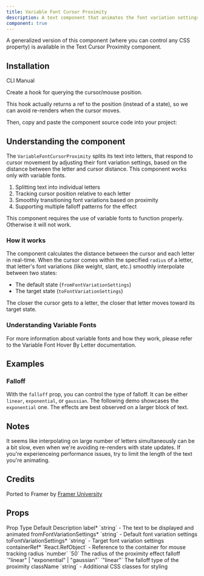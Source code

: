 ```yaml
---
title: Variable Font Cursor Proximity
description: A text component that animates the font variation settings of letters based on the cursor proximity. Works only with variable fonts.
component: true
---
```


<ComponentPreview name="variable-font-cursor-proximity-demo" framerLink="https://framer.university/resources/text-magnifier-component-for-framer" />

A generalized version of this component (where you can control any CSS property) is available in the <Link href="/docs/components/text/text-cursor-proximity">Text Cursor Proximity</Link> component.

## Installation 

<Tabs defaultValue="cli">

<TabsList>
  <TabsTrigger value="cli">CLI</TabsTrigger>
  <TabsTrigger value="manual">Manual</TabsTrigger>
</TabsList>
<TabsContent value="cli">

<InstallTabs command="shadcn@latest add &quot;https://fancycomponents.dev/r/variable-font-cursor-proximity.json&quot;" npx />

</TabsContent>

<TabsContent value="manual">

Create a hook for querying the cursor/mouse position.

<ComponentSource name="use-mouse-position-ref" />

This hook actually returns a ref to the position (instead of a state), so we can avoid re-renders when the cursor moves.

Then, copy and paste the component source code into your project:

<ComponentSource name="variable-font-cursor-proximity" />

</TabsContent>
</Tabs>

## Understanding the component

The `VariableFontCursorProximity` splits its text into letters, that respond to cursor movement by adjusting their font variation settings, based on the distance between the letter and cursor distance. This component works only with variable fonts.

1. Splitting text into individual letters
2. Tracking cursor position relative to each letter
3. Smoothly transitioning font variations based on proximity
4. Supporting multiple falloff patterns for the effect

This component requires the use of variable fonts to function properly. Otherwise it will not work.

### How it works

The component calculates the distance between the cursor and each letter in real-time. When the cursor comes within the specified `radius` of a letter, that letter's font variations (like weight, slant, etc.) smoothly interpolate between two states:

- The default state (`fromFontVariationSettings`)
- The target state (`toFontVariationSettings`)

The closer the cursor gets to a letter, the closer that letter moves toward its target state.

### Understanding Variable Fonts

For more information about variable fonts and how they work, please refer to the <Link href="/docs/components/text/variable-font-hover-by-letter#understanding-variable-fonts">Variable Font Hover By Letter</Link> documentation.

## Examples

### Falloff

With the `falloff` prop, you can control the type of falloff. It can be either `linear`, `exponential`, or `gaussian`. The following demo showcases the `exponential` one. The effects are best observed on a larger block of text.

<ComponentPreview name="variable-font-cursor-proximity-falloff-demo" />

## Notes

It seems like interpolating on large number of letters simultaneously can be a bit slow, even when we're avoiding re-renders with state updates. If you're experienceing performance issues, try to limit the length of the text you're animating.

## Credits

Ported to Framer by [Framer University](https://framer.university/)

## Props

<Table>
  <TableHeader>
    <TableRow>
      <TableHead>Prop</TableHead>
      <TableHead>Type</TableHead>
      <TableHead>Default</TableHead>
      <TableHead>Description</TableHead>
    </TableRow>
  </TableHeader>
  <TableBody>
    <TableRow>
      <TableCell>label<span className="text-red-500">*</span></TableCell>
      <TableCell>`string`</TableCell>
      <TableCell>-</TableCell>
      <TableCell>The text to be displayed and animated</TableCell>
    </TableRow>
    <TableRow>
      <TableCell>fromFontVariationSettings<span className="text-red-500">*</span></TableCell>
      <TableCell>`string`</TableCell>
      <TableCell>-</TableCell>
      <TableCell>Default font variation settings</TableCell>
    </TableRow>
    <TableRow>
      <TableCell>toFontVariationSettings<span className="text-red-500">*</span></TableCell>
      <TableCell>`string`</TableCell>
      <TableCell>-</TableCell>
      <TableCell>Target font variation settings</TableCell>
    </TableRow>
    <TableRow>
      <TableCell>containerRef<span className="text-red-500">*</span></TableCell>
      <TableCell>`React.RefObject<HTMLElement>`</TableCell>
      <TableCell>-</TableCell>
      <TableCell>Reference to the container for mouse tracking</TableCell>
    </TableRow>
    <TableRow>
      <TableCell>radius</TableCell>
      <TableCell>`number`</TableCell>
      <TableCell>`50`</TableCell>
      <TableCell>The radius of the proximity effect</TableCell>
    </TableRow>
    <TableRow>
      <TableCell>falloff</TableCell>
      <TableCell>`"linear" | "exponential" | "gaussian"`</TableCell>
      <TableCell>`"linear"`</TableCell>
      <TableCell>The falloff type of the proximity</TableCell>
    </TableRow>
    <TableRow>
      <TableCell>className</TableCell>
      <TableCell>`string`</TableCell>
      <TableCell>-</TableCell>
      <TableCell>Additional CSS classes for styling</TableCell>
    </TableRow>
  </TableBody>
</Table>
